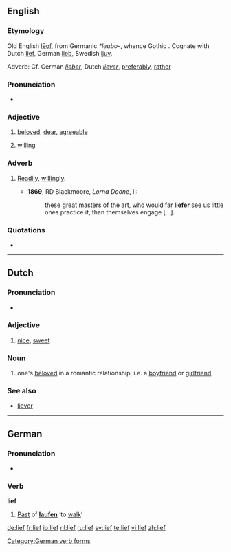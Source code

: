 ==English==

===Etymology===
Old English [[leof|lēof]], from Germanic ''*leubo-'', whence Gothic {{term|𐌻𐌹𐌿𐌱𐍃|sc=Goth|tr=liubs}}. Cognate with Dutch [[#Dutch|lief]], German [[lieb]], Swedish [[ljuv]].

Adverb: Cf. German ''[[lieber]]'', Dutch ''[[liever]]'', [[preferably]], [[rather]]

===Pronunciation===
* {{IPA|/li:f/}}

===Adjective===
{{en-adj|liefer|liefest}}

# {{archaic}} [[beloved]], [[dear]], [[agreeable]]
# {{archaic}} [[willing]]

===Adverb===
{{en-adv|liefer|liefest}}

# {{archaic}} [[readily|Readily]], [[willingly]].
#*'''1869''', RD Blackmoore, ''Lorna Doone'', II:
#*:these great masters of the art, who would far '''liefer''' see us little ones practice it,  than themselves engage [...].

===Quotations===
* {{seeCites}}

----

==Dutch==

===Pronunciation===
* {{IPA|[lif]|lang=nl}}

===Adjective===
{{nl-adj|lieve}}

# [[nice]], [[sweet]]

===Noun===
{{nl-noun|lieven|liefje}}

# one's [[beloved]] in a romantic relationship, i.e. a [[boyfriend]] or [[girlfriend]]

===See also===
* [[liever]]

----

==German==

===Pronunciation===
* {{IPA|[liːf]|lang=de}}

===Verb===
'''lief'''

# [[Past]] of '''[[laufen]]''' ‘to [[walk]]’

[[Category:German verb forms]]

[[de:lief]]
[[fr:lief]]
[[io:lief]]
[[nl:lief]]
[[ru:lief]]
[[sv:lief]]
[[te:lief]]
[[vi:lief]]
[[zh:lief]]